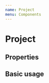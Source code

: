 ```yaml
---
name: Project
menu: Components
---
```



# Project

## Properties

<Props of={Project} />

## Basic usage

<Playground>
	<Project
		project={{
			title: 'Personal Website',
			url: 'https://gitlab.com/EmmaJCline/personal-website',
			technologies: [
				'TypeScript',
				'Next.JS',
				'TailwindCSS',
				'Docker',
				'Node.js',
				'MDX',
				'React',
			],
			description: [
				'Next.JS powered blog, resume, and link shortener website powering my portfolio',
				'Hybrid static and server rendering model for initial load performance that switches to client side rendering',
				'Blog using MDX files for easy maintenance and richly formatted posts',
			],
		}}
	/>
</Playground>
